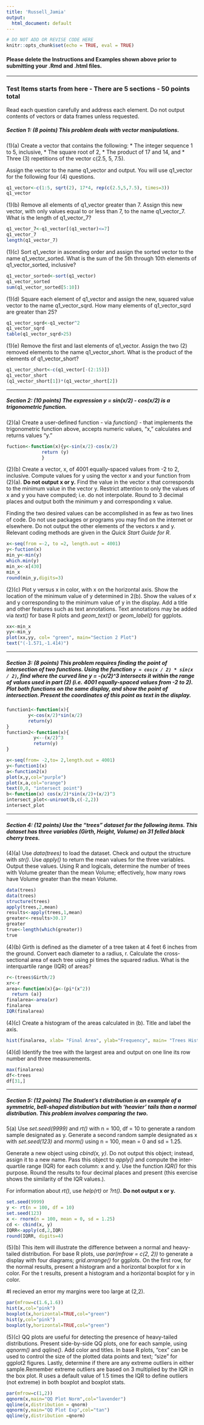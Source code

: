 ---
title: 'Russell_Jamia'
output:
  html_document: default
---

```{r setup, include = FALSE}
# DO NOT ADD OR REVISE CODE HERE
knitr::opts_chunk$set(echo = TRUE, eval = TRUE)

```


####  Please delete the Instructions and Examples shown above prior to submitting your .Rmd and .html files.

-----

### Test Items starts from here - There are 5 sections - 50 points total ##########################

Read each question carefully and address each element.  Do not output contents of vectors or data frames unless requested.

##### Section 1: (8 points) This problem deals with vector manipulations.

(1)(a)  Create a vector that contains the following:
* The integer sequence 1 to 5, inclusive,
* The square root of 2,
* The product of 17 and 14, and
* Three (3) repetitions of the vector c(2.5, 5, 7.5).

Assign the vector to the name q1_vector and output. You will use q1_vector for the following four (4) questions.

```{r test1a}
q1_vector<-c(1:5, sqrt(2), 17*4, rep(c(2.5,5,7.5), times=3))
q1_vector
```

(1)(b)  Remove all elements of q1_vector greater than 7. Assign this new vector, with only values equal to or less than 7, to the name q1_vector_7. What is the length of q1_vector_7?

```{r test1b}
q1_vector_7<-q1_vector[(q1_vector)<=7]
q1_vector_7
length(q1_vector_7)

```

(1)(c) Sort q1_vector in ascending order and assign the sorted vector to the name q1_vector_sorted. What is the sum of the 5th through 10th elements of q1_vector_sorted, inclusive?

```{r test1c}
q1_vector_sorted<-sort(q1_vector)
q1_vector_sorted
sum(q1_vector_sorted[5:10])
```

(1)(d) Square each element of q1_vector and assign the new, squared value vector to the name q1_vector_sqrd. How many elements of q1_vector_sqrd are greater than 25?

```{r test1d}
q1_vector_sqrd<-q1_vector^2
q1_vector_sqrd
table(q1_vector_sqrd>25)
```

(1)(e) Remove the first and last elements of q1_vector. Assign the two (2) removed elements to the name q1_vector_short. What is the product of the elements of q1_vector_short?

```{r test1e}
q1_vector_short<-c(q1_vector[-(2:15)])
q1_vector_short
(q1_vector_short[1])*(q1_vector_short[2])
```

-----

##### Section 2: (10 points) The expression y = sin(x/2) - cos(x/2) is a trigonometric function.

(2)(a) Create a user-defined function - via *function()* - that implements the trigonometric function above, accepts numeric values, "x," calculates and returns values "y."

```{r test2a}
fuction<-function(x){y<-sin(x/2)-cos(x/2)
			 return (y)
			 }

```

(2)(b) Create a vector, x, of 4001 equally-spaced values from -2 to 2, inclusive. Compute values for y using the vector x and your function from (2)(a).  **Do not output x or y.**  Find the value in the vector x that corresponds to the minimum value in the vector y. Restrict attention to only the values of x and y you have computed; i.e. do not interpolate. Round to 3 decimal places and output both the minimum y and corresponding x value.

Finding the two desired values can be accomplished in as few as two lines of code. Do not use packages or programs you may find on the internet or elsewhere. Do not output the other elements of the vectors x and y. Relevant coding methods are given in the *Quick Start Guide for R*.

```{r test2b}
x<-seq(from =-2, to =2, length.out = 4001)
y<-fuction(x)
min_y<-min(y)
which.min(y)
min_x<-x[430]
min_x
round(min_y,digits=3)
```

(2)(c) Plot y versus x in color, with x on the horizontal axis. Show the location of the minimum value of y determined in 2(b).  Show the values of x and y corresponding to the minimum value of y in the display. Add a title and other features such as text annotations. Text annotations may be added via *text()* for base R plots and *geom_text()* or *geom_label()* for ggplots.

```{r test2c}
xx<-min_x
yy<-min_y
plot(xx,yy, col= "green", main="Section 2 Plot")
text("(-1.571,-1.414)")

```

-----

##### Section 3: (8 points) This problem requires finding the point of intersection of two functions.  Using the function ```y = cos(x / 2) * sin(x / 2)```, find where the curved line y = -(x/2)^3 intersects it within the range of values used in part (2) (i.e. 4001 equally-spaced values from -2 to 2).  Plot both functions on the same display, and show the point of intersection.  Present the coordinates of this point as text in the display.    

```{r test3}
function1<-function(x){
        y<-cos(x/2)*sin(x/2)
        return(y)
}
function2<-function(x){
          y<--(x/2)^3
          return(y)
}

x<-seq(from= -2,to= 2,length.out = 4001)
y<-function1(x)
a<-function2(x)
plot(x,y,col="purple")
plot(x,a,col="orange")
text(0,0, "intersect point")
b<-function(x) cos(x/2)*sin(x/2)+(x/2)^3
intersect_plot<-uniroot(b,c(-2,2))
intersect_plot
```

-----

##### Section 4: (12 points) Use the "trees" dataset for the following items. This dataset has three variables (Girth, Height, Volume) on 31 felled black cherry trees.

(4)(a) Use *data(trees)* to load the dataset. Check and output the structure with *str()*. Use *apply()* to return the mean values for the three variables. Output these values.  Using R and logicals, determine the number of trees with Volume greater than the mean Volume; effectively, how many rows have Volume greater than the mean Volume.   

```{r test3a}
data(trees)
data(trees)
structure(trees)
apply(trees,2,mean)
results<-apply(trees,1,mean)
greater<-results>30.17
greater
true<-length(which(greater))
true
```

(4)(b) Girth is defined as the diameter of a tree taken at 4 feet 6 inches from the ground. Convert each diameter to a radius, r. Calculate the cross-sectional area of each tree using pi times the squared radius. What is the interquartile range (IQR) of areas?

```{r test3b}
r<-(trees$Girth/2)
xr<-r
area<-function(x){a<-(pi*(x^2))
  return (a)}
finalarea<-area(xr)
finalarea
IQR(finalarea)
```

(4)(c) Create a histogram of the areas calculated in (b). Title and label the axis.

```{r test3c}
hist(finalarea, xlab= "Final Area", ylab="Frequency", main= "Trees Histogram of FA")


```

(4)(d) Identify the tree with the largest area and output on one line its row number and three measurements.

```{r test3d}
max(finalarea)
df<-trees
df[31,]

```

-----

##### Section 5: (12 points) The Student's t distribution is an example of a symmetric, bell-shaped distribution but with 'heavier' tails than a normal distribution.  This problem involves comparing the two.  

5(a) Use *set.seed(9999)* and *rt()* with n = 100, df = 10 to generate a random sample designated as y.  Generate a second random sample designated as x with *set.seed(123)* and *rnorm()* using n = 100, mean = 0 and sd = 1.25.  

Generate a new object using *cbind(x, y)*. Do not output this object; instead, assign it to a new name. Pass this object to *apply()* and compute the inter-quartile range (IQR) for each column:  x and y. Use the function *IQR()* for this purpose. Round the results to four decimal places and present (this exercise shows the similarity of the IQR values.).

For information about *rt()*, use *help(rt)* or *?rt()*.  **Do not output x or y.**

```{r test5a}
set.seed(9999)
y <- rt(n = 100, df = 10)
set.seed(123)
x <- rnorm(n = 100, mean = 0, sd = 1.25)
cd <- cbind(x, y)
IQRR<-apply(cd,2,IQR)
round(IQRR, digits=4)
```

(5)(b) This item will illustrate the difference between a normal and heavy-tailed distribution.  For base R plots, use *par(mfrow = c(2, 2))* to generate a display with four diagrams; *grid.arrange()* for ggplots. On the first row, for the normal results, present a histogram and a horizontal boxplot for x in color.  For the t results, present a histogram and a horizontal boxplot for y in color.

#I recieved an error my margins were too large at (2,2).

```{r test5b}
par(mfrow=c(1.6,1.6))
hist(x,col="pink")
boxplot(x,horizontal=TRUE,col="green")
hist(y,col="pink")
boxplot(y,horizontal=TRUE,col="green")
```

(5)(c) QQ plots are useful for detecting the presence of heavy-tailed distributions. Present side-by-side QQ plots, one for each sample, using *qqnorm()* and *qqline()*.  Add color and titles. In base R plots, "cex" can be used to control the size of the plotted data points and text; "size" for ggplot2 figures. Lastly, determine if there are any extreme outliers in either sample.Remember extreme outliers are based on 3 multiplied by the IQR in the box plot. R uses a default value of 1.5 times the IQR to define outliers (not extreme) in both boxplot and boxplot stats.
```{r test5c}
par(mfrow=c(1,2))
qqnorm(x,main="QQ Plot Norm",col="lavender")
qqline(x,distribution = qnorm)
qqnorm(y,main="QQ Plot Exp",col="tan")
qqline(y,distribution =qnorm)


```
